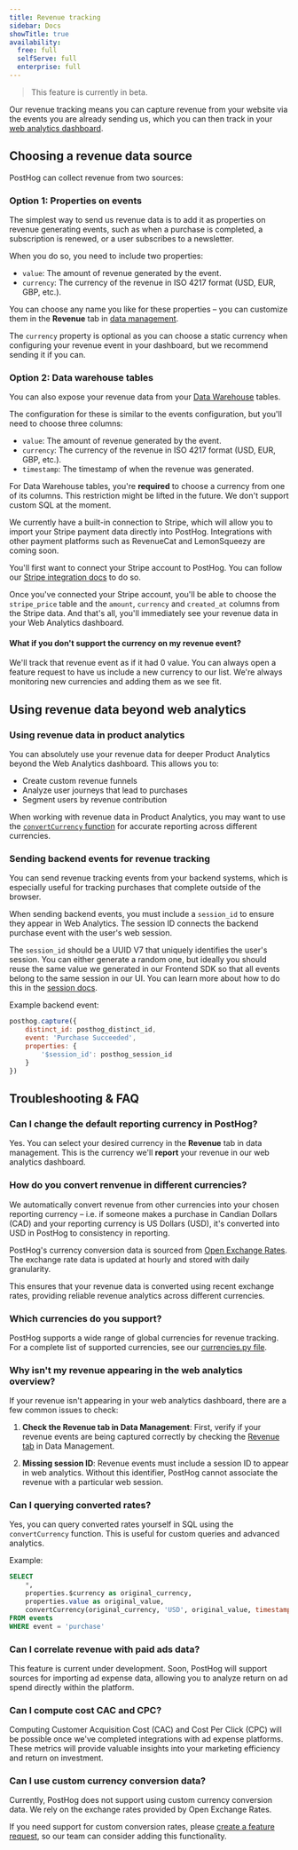 ```yaml
---
title: Revenue tracking
sidebar: Docs
showTitle: true
availability:
  free: full
  selfServe: full
  enterprise: full
---
```



> This feature is currently in beta.

Our revenue tracking means you can capture revenue from your website via the events you are already sending us, which you can then track in your [web analytics dashboard](https://app.posthog.com/web).

## Choosing a revenue data source

PostHog can collect revenue from two sources:

### Option 1: Properties on events

The simplest way to send us revenue data is to add it as properties on revenue generating events, such as when a purchase is completed, a subscription is renewed, or a user subscribes to a newsletter.

When you do so, you need to include two properties:

- `value`: The amount of revenue generated by the event.
- `currency`: The currency of the revenue in ISO 4217 format (USD, EUR, GBP, etc.).

You can choose any name you like for these properties – you can customize them in the **Revenue** tab in [data management](https://app.posthog.com/data-management/revenue).

The `currency` property is optional as you can choose a static currency when configuring your revenue event in your dashboard, but we recommend sending it if you can.

### Option 2: Data warehouse tables

You can also expose your revenue data from your [Data Warehouse](/data-warehouse) tables.

The configuration for these is similar to the events configuration, but you'll need to choose three columns:
- `value`: The amount of revenue generated by the event.
- `currency`: The currency of the revenue in ISO 4217 format (USD, EUR, GBP, etc.).
- `timestamp`: The timestamp of when the revenue was generated.

For Data Warehouse tables, you're **required** to choose a currency from one of its columns. This restriction might be lifted in the future. We don't support custom SQL at the moment.

We currently have a built-in connection to Stripe, which will allow you to import your Stripe payment data directly into PostHog.
Integrations with other payment platforms such as RevenueCat and LemonSqueezy are coming soon.

You'll first want to connect your Stripe account to PostHog. You can follow our [Stripe integration docs](/tutorials/stripe-reports) to do so.

Once you've connected your Stripe account, you'll be able to choose the `stripe_price` table and the `amount`, `currency` and `created_at` columns from the Stripe data.
And that's all, you'll immediately see your revenue data in your Web Analytics dashboard.

#### What if you don't support the currency on my revenue event?

We'll track that revenue event as if it had 0 value. You can always open a feature request to have us include a new currency to our list.
We're always monitoring new currencies and adding them as we see fit.

## Using revenue data beyond web analytics

### Using revenue data in product analytics

You can absolutely use your revenue data for deeper Product Analytics beyond the Web Analytics dashboard. This allows you to:

- Create custom revenue funnels
- Analyze user journeys that lead to purchases
- Segment users by revenue contribution

When working with revenue data in Product Analytics, you may want to use the [`convertCurrency` function](#querying-converted-rates) for accurate reporting across different currencies.

### Sending backend events for revenue tracking

You can send revenue tracking events from your backend systems, which is especially useful for tracking purchases that complete outside of the browser.

When sending backend events, you must include a `session_id` to ensure they appear in Web Analytics. The session ID connects the backend purchase event with the user's web session.

The `session_id` should be a UUID V7 that uniquely identifies the user's session.
You can either generate a random one, but ideally you should reuse the same value we generated in our Frontend SDK so that all events belong to the same session in our UI.
You can learn more about how to do this in the [session docs](/docs/data/sessions#server-sdks-and-sessions).

Example backend event:
```javascript
posthog.capture({
    distinct_id: posthog_distinct_id,
    event: 'Purchase Succeeded',
    properties: {
        '$session_id': posthog_session_id
    }
})
```

## Troubleshooting & FAQ

### Can I change the default reporting currency in PostHog?

Yes. You can select your desired currency in the **Revenue** tab in data management. This is the currency we'll **report** your revenue in our web analytics dashboard.

### How do you convert renvenue in different currencies?

We automatically convert revenue from other currencies into your chosen reporting currency – i.e. if someone makes a purchase in Candian Dollars (CAD) and your reporting currency is US Dollars (USD), it's converted into USD in PostHog to consistency in reporting.

PostHog's currency conversion data is sourced from [Open Exchange Rates](https://openexchangerates.org/). The exchange rate data is updated at hourly and stored with daily granularity.

This ensures that your revenue data is converted using recent exchange rates, providing reliable revenue analytics across different currencies.

### Which currencies do you support?

PostHog supports a wide range of global currencies for revenue tracking. For a complete list of supported currencies, see our [currencies.py file](https://github.com/PostHog/posthog/blob/master/posthog/models/exchange_rate/currencies.py).

### Why isn't my revenue appearing in the web analytics overview?

If your revenue isn't appearing in your web analytics dashboard, there are a few common issues to check:

1. **Check the Revenue tab in Data Management**: First, verify if your revenue events are being captured correctly by checking the [Revenue tab](https://app.posthog.com/data-management/revenue) in Data Management.

2. **Missing session ID**: Revenue events must include a session ID to appear in web analytics. Without this identifier, PostHog cannot associate the revenue with a particular web session.

### Can I querying converted rates?

Yes, you can query converted rates yourself in SQL using the `convertCurrency` function. This is useful for custom queries and advanced analytics.

Example:

```sql
SELECT 
    *,
    properties.$currency as original_currency,
    properties.value as original_value,
    convertCurrency(original_currency, 'USD', original_value, timestamp) as value_usd
FROM events
WHERE event = 'purchase'
```

### Can I correlate revenue with paid ads data?

This feature is current under development. Soon, PostHog will support sources for importing ad expense data, allowing you to analyze return on ad spend directly within the platform.

###  Can I compute cost CAC and CPC?

Computing Customer Acquisition Cost (CAC) and Cost Per Click (CPC) will be possible once we've completed integrations with ad expense platforms. These metrics will provide valuable insights into your marketing efficiency and return on investment.

### Can I use custom currency conversion data?

Currently, PostHog does not support using custom currency conversion data. We rely on the exchange rates provided by Open Exchange Rates.

If you need support for custom conversion rates, please [create a feature request](https://github.com/PostHog/posthog/issues/new?assignees=&labels=feature&template=feature_request.md&title=), so our team can consider adding this functionality.
